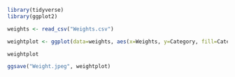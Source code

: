 
```{r}
library(tidyverse)
library(ggplot2)
```

```{r}
weights <- read_csv("Weights.csv")

weightplot <- ggplot(data=weights, aes(x=Weights, y=Category, fill=Category)) + geom_bar(stat="identity", color="black") + ggtitle("Weights for Each Event") + geom_text(aes(label=Weights), hjust=-0.1, position=position_dodge(width=1), inherit.aes = TRUE) + theme_bw() + theme(legend.position = "none")

weightplot

ggsave("Weight.jpeg", weightplot)

```
